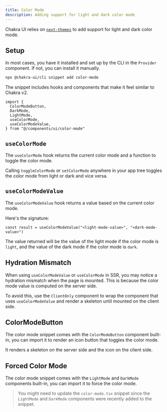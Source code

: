 ```yaml
---
title: Color Mode
description: Adding support for light and dark color mode
---
```


Chakra UI relies on [`next-themes`](https://github.com/pacocoursey/next-themes)
to add support for light and dark color mode.

## Setup

In most cases, you have it installed and set up by the CLI in the `Provider`
component. If not, you can install it manually.

```bash
npx @chakra-ui/cli snippet add color-mode
```

The snippet includes hooks and components that make it feel similar to Chakra
v2.

```tsx
import {
  ColorModeButton,
  DarkMode,
  LightMode,
  useColorMode,
  useColorModeValue,
} from "@/components/ui/color-mode"
```

## `useColorMode`

The `useColorMode` hook returns the current color mode and a function to toggle
the color mode.

<ExampleTabs name="color-mode-basic" />

Calling `toggleColorMode` or `setColorMode` anywhere in your app tree toggles
the color mode from light or dark and vice versa.

## `useColorModeValue`

The `useColorModeValue` hook returns a value based on the current color mode.

Here's the signature:

```tsx
const result = useColorModeValue("<light-mode-value>", "<dark-mode-value>")
```

The value returned will be the value of the light mode if the color mode is
`light`, and the value of the dark mode if the color mode is `dark`.

<ExampleTabs name="color-mode-value" />

## Hydration Mismatch

When using `useColorModeValue` or `useColorMode` in SSR, you may notice a
hydration mismatch when the page is mounted. This is because the color mode
value is computed on the server side.

To avoid this, use the `ClientOnly` component to wrap the component that uses
`useColorModeValue` and render a skeleton until mounted on the client side.

<ExampleTabs name="color-mode-value-fallback" />

## ColorModeButton

The color mode snippet comes with the `ColorModeButton` component built-in, you
can import it to render an icon button that toggles the color mode.

It renders a skeleton on the server side and the icon on the client side.

<ExampleTabs name="color-mode-icon-button" />

## Forced Color Mode

The color mode snippet comes with the `LightMode` and `DarkMode` components
built-in, you can import it to force the color mode.

<ExampleTabs name="color-mode-forced" />

> You might need to update the `color-mode.tsx` snippet since the `LightMode`
> and `DarkMode` components were recently added to the snippet.
